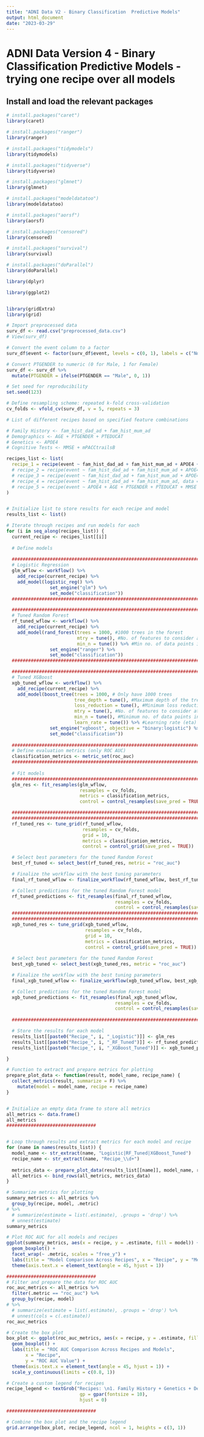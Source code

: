 ```yaml
---
title: "ADNI Data V2 - Binary Classification  Predictive Models"
output: html_document
date: "2023-03-29"
---
```


# ADNI Data Version 4 - Binary Classification Predictive Models - trying one recipe over all models

## Install and load the relevant packages

```r

# install.packages("caret")
library(caret)

# install.packages("ranger")
library(ranger)

# install.packages("tidymodels")
library(tidymodels)

# install.packages("tidyverse")
library(tidyverse)

# install.packages("glmnet")
library(glmnet)

# install.packages("modeldatatoo")
library(modeldatatoo)

# install.packages("aorsf")
library(aorsf)

# install.packages("censored")
library(censored)

# install.packages("survival")
library(survival)

# install.packages("doParallel")
library(doParallel)

library(dplyr)

library(ggplot2)


library(gridExtra)
library(grid)

```

```r
# Import preprocessed data 
surv_df <- read.csv("preprocessed_data.csv")
# View(surv_df)

# Convert the event column to a factor
surv_df$event <- factor(surv_df$event, levels = c(0, 1), labels = c("No AD", "AD"))

# Convert PTGENDER to numeric (0 for Male, 1 for Female)
surv_df <- surv_df %>%
  mutate(PTGENDER = ifelse(PTGENDER == "Male", 0, 1))

# Set seed for reproducibility
set.seed(123)

# Define resampling scheme: repeated k-fold cross-validation
cv_folds <- vfold_cv(surv_df, v = 5, repeats = 3)

# List of different recipes based on specified feature combinations

# Family History <- fam_hist_dad_ad + fam_hist_mum_ad
# Demographics <- AGE + PTGENDER + PTEDUCAT
# Genetics <- APOE4
# Cognitive Tests <- MMSE + mPACCtrailsB

recipes_list <- list(
  recipe_1 = recipe(event ~ fam_hist_dad_ad + fam_hist_mum_ad + APOE4 + AGE + PTGENDER + PTEDUCAT + MMSE + mPACCtrailsB, data = surv_df)
  # recipe_2 = recipe(event ~ fam_hist_dad_ad + fam_hist_mum_ad + APOE4 + AGE + PTGENDER + PTEDUCAT, data = surv_df),
  # recipe_3 = recipe(event ~ fam_hist_dad_ad + fam_hist_mum_ad + APOE4, data = surv_df),
  # recipe_4 = recipe(event ~ fam_hist_dad_ad + fam_hist_mum_ad, data = surv_df),
  # recipe_5 = recipe(event ~ APOE4 + AGE + PTGENDER + PTEDUCAT + MMSE + mPACCtrailsB, data = surv_df)
)


# Initialize list to store results for each recipe and model
results_list <- list()

# Iterate through recipes and run models for each
for (i in seq_along(recipes_list)) {
  current_recipe <- recipes_list[[i]]
  
  # Define models
  
  ############################################################################
  # Logistic Regression
  glm_wflow <- workflow() %>%
    add_recipe(current_recipe) %>%
    add_model(logistic_reg() %>%
                set_engine("glm") %>%
                set_mode("classification"))
  ############################################################################

  ############################################################################
  # Tuned Random Forest
  rf_tuned_wflow <- workflow() %>%
    add_recipe(current_recipe) %>%
    add_model(rand_forest(trees = 1000, #1000 trees in the forest
                          mtry = tune(), #No. of features to consider at each split
                          min_n = tune()) %>% #Min no. of data points in a leaf node
                set_engine("ranger") %>%
                set_mode("classification"))
  ############################################################################

  ############################################################################
  # Tuned XGBoost
  xgb_tuned_wflow <- workflow() %>%
    add_recipe(current_recipe) %>%
    add_model(boost_tree(trees = 1000, # Only have 1000 trees
                         tree_depth = tune(), #Maximum depth of the tree
                         loss_reduction = tune(), #Minimum loss reduction (gamma)
                         mtry = tune(), #No. of features to consider at each split
                         min_n = tune(), #Minimum no. of data points in a leaf node
                         learn_rate = tune()) %>% #Learning rate (eta)
                set_engine("xgboost", objective = "binary:logistic") %>%
                set_mode("classification"))
  
  ############################################################################
  # Define evaluation metrics (only ROC AUC)
  classification_metrics <- metric_set(roc_auc)
  ############################################################################
  
  # Fit models
  ###########################################################################
  glm_res <- fit_resamples(glm_wflow,
                           resamples = cv_folds,
                           metrics = classification_metrics,
                           control = control_resamples(save_pred = TRUE))

  ############################################################################
  ############################################################################
  rf_tuned_res <- tune_grid(rf_tuned_wflow,
                            resamples = cv_folds,
                            grid = 10,
                            metrics = classification_metrics,
                            control = control_grid(save_pred = TRUE))

  # Select best parameters for the tuned Random Forest
  best_rf_tuned <- select_best(rf_tuned_res, metric = "roc_auc")

  # Finalize the workflow with the best tuning parameters
  final_rf_tuned_wflow <- finalize_workflow(rf_tuned_wflow, best_rf_tuned)

  # Collect predictions for the tuned Random Forest model
  rf_tuned_predictions <- fit_resamples(final_rf_tuned_wflow,
                                        resamples = cv_folds,
                                        control = control_resamples(save_pred = TRUE))
  #########################################################################
  ############################################################################
  xgb_tuned_res <- tune_grid(xgb_tuned_wflow,
                             resamples = cv_folds,
                             grid = 10,
                             metrics = classification_metrics,
                             control = control_grid(save_pred = TRUE))
  
  # Select best parameters for the tuned Random Forest
  best_xgb_tuned <- select_best(xgb_tuned_res, metric = "roc_auc")

  # Finalize the workflow with the best tuning parameters
  final_xgb_tuned_wflow <- finalize_workflow(xgb_tuned_wflow, best_xgb_tuned)

  # Collect predictions for the tuned Random Forest model
  xgb_tuned_predictions <- fit_resamples(final_xgb_tuned_wflow,
                                        resamples = cv_folds,
                                        control = control_resamples(save_pred = TRUE))
  
  ############################################################################

  # Store the results for each model
  results_list[[paste0("Recipe_", i, "_Logistic")]] <- glm_res
  results_list[[paste0("Recipe_", i, "_RF_Tuned")]] <- rf_tuned_predictions
  results_list[[paste0("Recipe_", i, "_XGBoost_Tuned")]] <- xgb_tuned_predictions

}
```

```r

# Function to extract and prepare metrics for plotting
prepare_plot_data <- function(result, model_name, recipe_name) {
  collect_metrics(result, summarize = F) %>%
    mutate(model = model_name, recipe = recipe_name)
}


# Initialize an empty data frame to store all metrics
all_metrics <- data.frame()
all_metrics
#################################


# Loop through results and extract metrics for each model and recipe
for (name in names(results_list)) {
  model_name <- str_extract(name, "Logistic|RF_Tuned|XGBoost_Tuned")
  recipe_name <- str_extract(name, "Recipe_\\d+")
  
  metrics_data <- prepare_plot_data(results_list[[name]], model_name, recipe_name)
  all_metrics <- bind_rows(all_metrics, metrics_data)
}

# Summarize metrics for plotting
summary_metrics <- all_metrics %>%
  group_by(recipe, model, .metric) 
# %>%
  # summarize(estimate = list(.estimate), .groups = 'drop') %>%
  # unnest(estimate)
summary_metrics

# Plot ROC AUC for all models and recipes
ggplot(summary_metrics, aes(x = recipe, y = .estimate, fill = model)) +
  geom_boxplot() +
  facet_wrap(~ .metric, scales = "free_y") +
  labs(title = "Model Comparison Across Recipes", x = "Recipe", y = "Metric Value") +
  theme(axis.text.x = element_text(angle = 45, hjust = 1))

#################################
# Filter and prepare the data for ROC AUC
roc_auc_metrics <- all_metrics %>%
  filter(.metric == "roc_auc") %>%
  group_by(recipe, model) 
# %>%
  # summarize(estimate = list(.estimate), .groups = 'drop') %>%
  # unnest(cols = c(.estimate))
roc_auc_metrics

# Create the box plot
box_plot <- ggplot(roc_auc_metrics, aes(x = recipe, y = .estimate, fill = model)) +
  geom_boxplot() +
  labs(title = "ROC AUC Comparison Across Recipes and Models", 
       x = "Recipe", 
       y = "ROC AUC Value") +
  theme(axis.text.x = element_text(angle = 45, hjust = 1)) +
  scale_y_continuous(limits = c(0.8, 1))

# Create a custom legend for recipes
recipe_legend <- textGrob("Recipes: \n1. Family History + Genetics + Demographics + Cognition   \n", 
                           gp = gpar(fontsize = 10), 
                           hjust = 0)

#################################

# Combine the box plot and the recipe legend
grid.arrange(box_plot, recipe_legend, ncol = 1, heights = c(3, 1))



```
